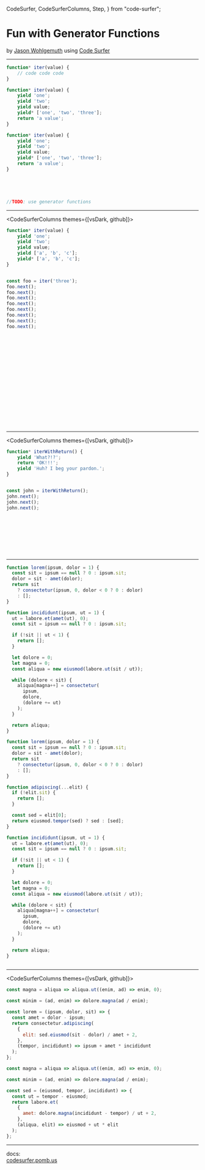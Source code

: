   CodeSurfer,
  CodeSurferColumns,
  Step,
} from "code-surfer";


# Fun with Generator Functions

by [Jason Wohlgemuth](https://landr.me/jason) using [Code Surfer](https://codesurfer.pomb.us)

---

<CodeSurfer>

```js title="This is a generator function"
function* iter(value) {
    // code code code
}
```

```js 1:7 subtitle="insert example code"
function* iter(value) {
    yield 'one';
    yield 'two';
    yield value;
    yield* ['one', 'two', 'three'];
    return 'a value';
}
```

```js 1 subtitle="* not a footnote"
function* iter(value) {
    yield 'one';
    yield 'two';
    yield value;
    yield* ['one', 'two', 'three'];
    return 'a value';
}
```

```diff 2:3 subtitle="yield values one at a time"
```

```diff 1,4 subtitle="yield a passed parameter"
```

```diff 5 subtitle="yield an iterable"
```

```diff 6 subtitle="return (yield) a value"
```

```js
//TODO: use generator functions
```

</CodeSurfer>

___

<CodeSurferColumns themes={[vsDark, github]}>

<Step>

```js
function* iter(value) {
    yield 'one';
    yield 'two';
    yield value;
    yield ['a', 'b', 'c'];
    yield* ['a', 'b', 'c'];
}

```

```js 1

const foo = iter('three');
foo.next();
foo.next();
foo.next();
foo.next();
foo.next();
foo.next();
foo.next();
foo.next();
```

</Step>

<Step>

```diff 1
```

```diff 2
```

</Step>

<Step>

```diff 2
```

```diff 3 subtitle="{value: 'one', done: false}"
```

</Step>

<Step>


```diff 3
```

```diff 4 subtitle="{value: 'two', done: false}"
```

</Step>

<Step>


```diff 4
```

```diff 5 subtitle="{value: 'three', done: false}"
```

</Step>

<Step>


```diff 5
```

```diff 6 subtitle="{value: ['a', 'b', 'c'], done: false}"
```

</Step>

<Step>


```diff 6
```

```diff 7 subtitle="{value: 'a', done: false}"
```

</Step>

<Step>


```diff 6
```

```diff 8 subtitle="{value: 'b', done: false}"
```

</Step>

<Step>


```diff 6
```

```diff 9 subtitle="{value: 'c', done: false}"
```

</Step>

<Step>


```diff 8
```

```diff 10 subtitle="{value: undefined, done: true}"
```

</Step>

</CodeSurferColumns>

---

<CodeSurferColumns themes={[vsDark, github]}>

<Step>

```js
function* iterWithReturn() {
    yield 'What?!?';
    return 'OK!!!'; 
    yield 'Huh? I beg your pardon.';
}

```

```js 1

const john = iterWithReturn();
john.next();
john.next();
john.next();
```

</Step>

<Step>

```diff 1
```

```diff 2
```

</Step>

<Step>

```diff 2
```

```diff 3 subtitle="{value: 'What?!?', done: false}"
```

</Step>

<Step>

```diff 3
```

```diff 4 subtitle="{value: 'OK!!!', done: true}"
```

</Step>

<Step>

```diff 6
```

```diff 5 subtitle="{value: undefined, done: true}"
```

</Step>


</CodeSurferColumns>

---

<CodeSurfer>

```js title="This is a title" subtitle="and this a subtitle"
function lorem(ipsum, dolor = 1) {
  const sit = ipsum == null ? 0 : ipsum.sit;
  dolor = sit - amet(dolor);
  return sit
    ? consectetur(ipsum, 0, dolor < 0 ? 0 : dolor)
    : [];
}

function incididunt(ipsum, ut = 1) {
  ut = labore.et(amet(ut), 0);
  const sit = ipsum == null ? 0 : ipsum.sit;

  if (!sit || ut < 1) {
    return [];
  }

  let dolore = 0;
  let magna = 0;
  const aliqua = new eiusmod(labore.ut(sit / ut));

  while (dolore < sit) {
    aliqua[magna++] = consectetur(
      ipsum,
      dolore,
      (dolore += ut)
    );
  }

  return aliqua;
}
```

```js
function lorem(ipsum, dolor = 1) {
  const sit = ipsum == null ? 0 : ipsum.sit;
  dolor = sit - amet(dolor);
  return sit
    ? consectetur(ipsum, 0, dolor < 0 ? 0 : dolor)
    : [];
}

function adipiscing(...elit) {
  if (!elit.sit) {
    return [];
  }

  const sed = elit[0];
  return eiusmod.tempor(sed) ? sed : [sed];
}

function incididunt(ipsum, ut = 1) {
  ut = labore.et(amet(ut), 0);
  const sit = ipsum == null ? 0 : ipsum.sit;

  if (!sit || ut < 1) {
    return [];
  }

  let dolore = 0;
  let magna = 0;
  const aliqua = new eiusmod(labore.ut(sit / ut));

  while (dolore < sit) {
    aliqua[magna++] = consectetur(
      ipsum,
      dolore,
      (dolore += ut)
    );
  }

  return aliqua;
}
```

```diff 1[10:14],2[15:19],3[22:27],10:12

```

</CodeSurfer>

---

<CodeSurferColumns themes={[vsDark, github]}>

<Step>

```js
const magna = aliqua => aliqua.ut((enim, ad) => enim, 0);
```

```js
const minim = (ad, enim) => dolore.magna(ad / enim);
```

</Step>

<Step>

```js
const lorem = (ipsum, dolor, sit) => {
  const amet = dolor - ipsum;
  return consectetur.adipiscing(
    {
      elit: sed.eiusmod(sit - dolor) / amet + 2,
    },
    (tempor, incididunt) => ipsum + amet * incididunt
  );
};

const magna = aliqua => aliqua.ut((enim, ad) => enim, 0);
```

```js
const minim = (ad, enim) => dolore.magna(ad / enim);

const sed = (eiusmod, tempor, incididunt) => {
  const ut = tempor - eiusmod;
  return labore.et(
    {
      amet: dolore.magna(incididunt - tempor) / ut + 2,
    },
    (aliqua, elit) => eiusmod + ut * elit
  );
};
```

</Step>

</CodeSurferColumns>

---

docs:  
[codesurfer.pomb.us](https://codesurfer.pomb.us)

